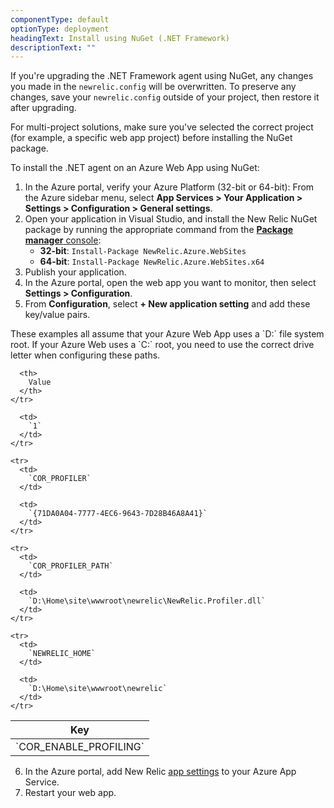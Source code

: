 ```yaml
---
componentType: default
optionType: deployment
headingText: Install using NuGet (.NET Framework)
descriptionText: ""  
---
```


If you're upgrading the .NET Framework agent using NuGet, any changes you made in the `newrelic.config` will be overwritten. To preserve any changes, save your `newrelic.config` outside of your project, then restore it after upgrading.

<Callout variant="tip">
  For multi-project solutions, make sure you've selected the correct project (for example, a specific web app project) before installing the NuGet package.
</Callout>

To install the .NET agent on an Azure Web App using NuGet:

1. In the Azure portal, verify your Azure Platform (32-bit or 64-bit): From the Azure sidebar menu, select <DNT>**App Services > Your Application > Settings > Configuration > General settings**</DNT>.
2. Open your application in Visual Studio, and install the New Relic NuGet package by running the appropriate command from the [<DNT>**Package manager**</DNT> console](https://learn.microsoft.com/en-us/nuget/consume-packages/install-use-packages-powershell):
   * <DNT>**32-bit**</DNT>: `Install-Package NewRelic.Azure.WebSites`
   * <DNT>**64-bit**</DNT>: `Install-Package NewRelic.Azure.WebSites.x64`
3. Publish your application.
4. In the Azure portal, open the web app you want to monitor, then select <DNT>**Settings > Configuration**</DNT>.
5. From <DNT>**Configuration**</DNT>, select <DNT>**+ New application setting**</DNT> and add these key/value pairs.

<Callout variant="important">
  These examples all assume that your Azure Web App uses a `D:` file system root. If your Azure Web uses a `C:` root, you need to use the correct drive letter when configuring these paths.
</Callout>

<table>
  <thead>
    <tr>
      <th width={250}>
        Key
      </th>

      <th>
        Value
      </th>
    </tr>
  </thead>

  <tbody>
    <tr>
      <td>
        `COR_ENABLE_PROFILING`
      </td>

      <td>
        `1`
      </td>
    </tr>

    <tr>
      <td>
        `COR_PROFILER`
      </td>

      <td>
        `{71DA0A04-7777-4EC6-9643-7D28B46A8A41}`
      </td>
    </tr>

    <tr>
      <td>
        `COR_PROFILER_PATH`
      </td>

      <td>
        `D:\Home\site\wwwroot\newrelic\NewRelic.Profiler.dll`
      </td>
    </tr>

    <tr>
      <td>
        `NEWRELIC_HOME`
      </td>

      <td>
        `D:\Home\site\wwwroot\newrelic`
      </td>
    </tr>
  </tbody>
</table>

6. In the Azure portal, add New Relic [app settings](#web-app-agent-settings) to your Azure App Service.
7. Restart your web app.
